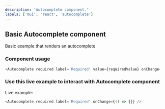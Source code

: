 ```yaml
---
description: 'Autocomplete component.'
labels: ['mui', 'react', 'autocomplete']
---
```



## Basic Autocomplete component

Basic example that renders an autocomplete

### Component usage

```js
<Autocomplete required label='Required' value={requiredValue} onChange={setRequiredValue} options={options} />
```

### Use this live example to interact with Autocomplete component

Live example:

```js live
<Autocomplete required label='Required' onChange={() => {}} />
```
